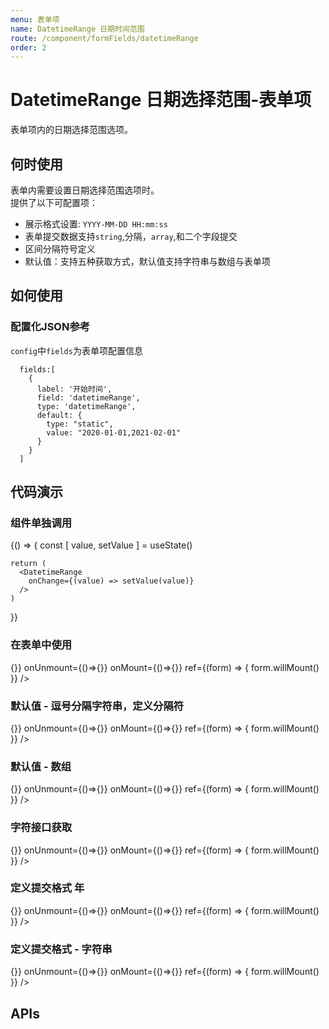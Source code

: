 ```yaml
---
menu: 表单项
name: DatetimeRange 日期时间范围
route: /component/formFields/datetimeRange
order: 2
---
```



# DatetimeRange 日期选择范围-表单项

表单项内的日期选择范围选项。

## 何时使用
表单内需要设置日期选择范围选项时。<br/>
提供了以下可配置项：
- 展示格式设置: `YYYY-MM-DD HH:mm:ss`
- 表单提交数据支持`string`,分隔，`array`,和二个字段提交
- 区间分隔符号定义
- 默认值：支持五种获取方式，默认值支持字符串与数组与表单项


## 如何使用
### 配置化JSON参考
`config`中`fields`为表单项配置信息
```
  fields:[
    {
      label: '开始时间',
      field: 'datetimeRange',
      type: 'datetimeRange',
      default: {
        type: "static",
        value: "2020-01-01,2021-02-01"
      }
    }
  ]
```

## 代码演示

### 组件单独调用
<Playground>
  {() => {
    const [ value, setValue ] = useState()

    return (
      <DatetimeRange
        onChange={(value) => setValue(value)}
      />
    )
  }}
</Playground>

### 在表单中使用

<Playground>
  <Form layout="horizontal" 
    config={{
      fields: [
        {
          label: '日期时间范围',
          field: 'type',
          type: 'datetimeRange',
          type: 'datetimeRange'
        }
      ]
    }}
    onSubmit={()=>{}}
    onUnmount={()=>{}}
    onMount={()=>{}}
    ref={(form) => {
      form.willMount()
    }}
  />
</Playground>

### 默认值 - 逗号分隔字符串，定义分隔符

<Playground>
  <Form
    config={{
      fields: [
        {
          label: '日期时间范围',
          field: 'datetimeRange',
          type: 'datetimeRange',
          split: "~",
          default: {
            type: "static",
            value: "2020-01-01,2021"
          }
        }
      ]
    }}
    onSubmit={()=>{}}
    onUnmount={()=>{}}
    onMount={()=>{}}
    ref={(form) => {
      form.willMount()
    }}
  />
</Playground>

###  默认值 - 数组

<Playground>
  <Form
    config={{
      fields: [
        {
          label: '日期时间范围',
          field: 'datetimeRange',
          type: 'datetimeRange',
          default: {
            type: "static",
            value: ["2020-01-01","2021-01-02"]
          }
        }
      ]
    }}
    onSubmit={()=>{}}
    onUnmount={()=>{}}
    onMount={()=>{}}
    ref={(form) => {
      form.willMount()
    }}
  />
</Playground>

### 字符接口获取

<Playground>
  <Form
    config={{
      fields: [
        {
          label: '日期时间范围',
          field: 'datetimeRange',
          type: 'datetimeRange',
          default: {
            type: 'interface',
            api: {
              url: 'https://j-api.jd.com/mocker/data?p=263&v=POST&u=list.do',
              method: 'GET',
              contentType: 'json',
              withCredentials: true
            },
            apiResponse: 'result.0.datetime'
          }
        }
      ]
    }}
    onSubmit={()=>{}}
    onUnmount={()=>{}}
    onMount={()=>{}}
    ref={(form) => {
      form.willMount()
    }}
  />
</Playground>

###  定义提交格式 年

<Playground>
  <Form
    config={{
      fields: [
        {
          label: '日期时间范围',
          field: 'datetimeRange',
          type: 'datetimeRange',
          submitFormat: 'YYYY',
          default: {
            type: "static",
            value: ["2020-01-01","2021-01-02"]
          }
        }
      ]
    }}
    onSubmit={()=>{}}
    onUnmount={()=>{}}
    onMount={()=>{}}
    ref={(form) => {
      form.willMount()
    }}
  />
</Playground>


###  定义提交格式 - 字符串

<Playground>
  <Form
    config={{
      fields: [
        {
          label: '日期时间范围',
          field: 'datetimeRange',
          type: 'datetimeRange',
          submitFormatMode: 'comma',
          default: {
            type: "static",
            value: ["2020-01-01","2021-01-02"]
          }
        }
      ]
    }}
    onSubmit={()=>{}}
    onUnmount={()=>{}}
    onMount={()=>{}}
    ref={(form) => {
      form.willMount()
    }}
  />
</Playground>

## APIs
 <Props of={PropsType} />